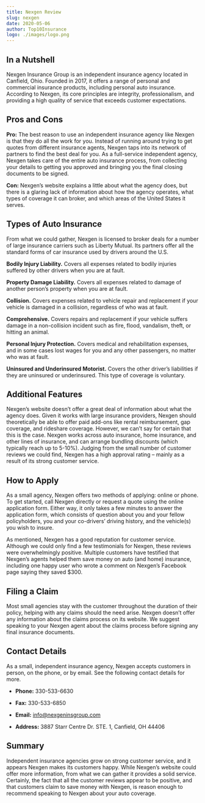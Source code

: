 ```yaml
---
title: Nexgen Review
slug: nexgen
date: 2020-05-06
author: Top10Insurance
logo: ./images/logo.png
---
```


## In a Nutshell

Nexgen Insurance Group is an independent insurance agency located in Canfield, Ohio. Founded in 2017, it offers a range of personal and commercial insurance products, including personal auto insurance. According to Nexgen, its core principles are integrity, professionalism, and providing a high quality of service that exceeds customer expectations.

## Pros and Cons

**Pro:** The best reason to use an independent insurance agency like Nexgen is that they do all the work for you. Instead of running around trying to get quotes from different insurance agents, Nexgen taps into its network of partners to find the best deal for you. As a full-service independent agency, Nexgen takes care of the entire auto insurance process, from collecting your details to getting you approved and bringing you the final closing documents to be signed.

**Con:** Nexgen’s website explains a little about what the agency does, but there is a glaring lack of information about how the agency operates, what types of coverage it can broker, and which areas of the United States it serves.

## Types of Auto Insurance

From what we could gather, Nexgen is licensed to broker deals for a number of large insurance carriers such as Liberty Mutual. Its partners offer all the standard forms of car insurance used by drivers around the U.S.

**Bodily Injury Liability.** Covers all expenses related to bodily injuries suffered by other drivers when you are at fault.

**Property Damage Liability.** Covers all expenses related to damage of another person’s property when you are at fault.

**Collision.** Covers expenses related to vehicle repair and replacement if your vehicle is damaged in a collision, regardless of who was at fault.

**Comprehensive.** Covers repairs and replacement if your vehicle suffers damage in a non-collision incident such as fire, flood, vandalism, theft, or hitting an animal.

**Personal Injury Protection.** Covers medical and rehabilitation expenses, and in some cases lost wages for you and any other passengers, no matter who was at fault.

**Uninsured and Underinsured Motorist.** Covers the other driver’s liabilities if they are uninsured or underinsured. This type of coverage is voluntary.

## Additional Features

Nexgen’s website doesn’t offer a great deal of information about what the agency does. Given it works with large insurance providers, Nexgen should theoretically be able to offer paid add-ons like rental reimbursement, gap coverage, and rideshare coverage. However, we can’t say for certain that this is the case. Nexgen works across auto insurance, home insurance, and other lines of insurance, and can arrange bundling discounts (which typically reach up to 5-10%). Judging from the small number of customer reviews we could find, Nexgen has a high approval rating – mainly as a result of its strong customer service.

## How to Apply

As a small agency, Nexgen offers two methods of applying: online or phone. To get started, call Nexgen directly or request a quote using the online application form. Either way, it only takes a few minutes to answer the application form, which consists of question about you and your fellow policyholders, you and your co-drivers’ driving history, and the vehicle(s) you wish to insure.

As mentioned, Nexgen has a good reputation for customer service. Although we could only find a few testimonials for Nexgen, these reviews were overwhelmingly positive. Multiple customers have testified that Nexgen’s agents helped them save money on auto (and home) insurance, including one happy user who wrote a comment on Nexgen’s Facebook page saying they saved \$300.

## Filing a Claim

Most small agencies stay with the customer throughout the duration of their policy, helping with any claims should the need arise. Nexgen doesn’t offer any information about the claims process on its website. We suggest speaking to your Nexgen agent about the claims process before signing any final insurance documents.

## Contact Details

As a small, independent insurance agency, Nexgen accepts customers in person, on the phone, or by email. See the following contact details for more.

- **Phone:** 330-533-6630

- **Fax:** 330-533-6850

- **Email:** info@nexgeninsgroup.com

- **Address:** 3887 Starr Centre Dr. STE. 1, Canfield, OH 44406

## Summary

Independent insurance agencies grow on strong customer service, and it appears Nexgen makes its customers happy. While Nexgen’s website could offer more information, from what we can gather it provides a solid service. Certainly, the fact that all the customer reviews appear to be positive, and that customers claim to save money with Nexgen, is reason enough to recommend speaking to Nexgen about your auto coverage.
